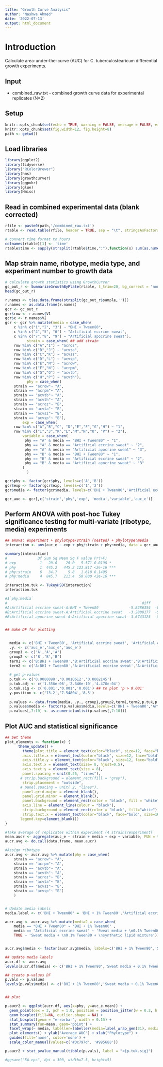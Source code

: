 ```yaml
---
title: "Growth Curve Analysis"
author: "Nashwa Ahmed"
date: '2022-07-13'
output: html_document
---
```


# Introduction

 Calculate area-under-the-curve (AUC) for C. tuberculostearicum differential growth experiments.  

## Input 

* combined_raw.txt - combined growth curve data for experimental replicates (N=2)

## Setup
```r
knitr::opts_chunk$set(echo = TRUE, warning = FALSE, message = FALSE, error = FALSE)
knitr::opts_chunk$set(fig.width=12, fig.height=8)
path <- getwd()
```

## Load libraries 

```r
library(ggplot2)
library(tidyverse)
library("RColorBrewer")
library(hms)
library(growthcurver)
library(ggpubr)
library(glue)
library(Hmisc)
```

## Read in combined experimental data (blank corrected)

```r

rfile <- paste0(path,'/combined_raw.txt')
rtable <- read.table(rfile, header = TRUE, sep = "\t", stringsAsFactors = FALSE)

# convert time format to hours 
colnames(rtable)[1] <- 'time'
rtable$time <- sapply(strsplit(rtable$time,":"),function(x) sum(as.numeric(x)*c(1,1/60,1/3600)))

```



## Map strain name, ribotype, media type, and experiment number to growth data
```r

# calculate growth statistics using GrowthCurver
gc_out_r <- SummarizeGrowthByPlate(rtable, t_trim=20, bg_correct = 'none')
head(gc_out_r) 

r.names <- t(as.data.frame(strsplit(gc_out_r$sample,'')))
r.names <- as.data.frame(r.names)
gcr <- gc_out_r
gcr$row <- r.names$V1
gcr$c <- r.names$V2
gcr <- gcr %>% mutate(media = case_when( 
    c %in% c("1","2", "3") ~ "BHI + Tween80",
    c %in% c("4","5", "6") ~ "Artificial eccrine sweat",
    c %in% c("7","8", "9") ~ "Artificial apocrine sweat"),
          strain = case_when( ## add strain 
    row %in% c("A","I") ~ "acroz",
    row %in% c("B","J") ~ "acvta",
    row %in% c("C","K") ~ "acvsz",
    row %in% c("D","L") ~ "acvsp",
    row %in% c("E","M") ~ "acrow",
    row %in% c("F","N") ~ "acrpm",
    row %in% c("G","O") ~ "acvtb",
    row %in% c("H","P") ~ "acvth"),
          phy = case_when(
    strain == "acrow"~ "A",
    strain == "acrpm"~ "A",
    strain == "acvtb"~ "A",
    strain == "acvth"~ "A",
    strain == "acroz"~ "B",
    strain == "acvta"~ "B",
    strain == "acvsz"~ "B",
    strain == "acvsp"~ "B"),
        exp = case_when(
    row %in% c("A","B","C", "D","E","F","G","H") ~ "1",
    row %in% c("I","J","K","L","M","N","O", "P") ~ "2"),
        variable = case_when(
         phy == "A" & media == "BHI + Tween80" ~ "1",
         phy == "A" & media == "Artificial eccrine sweat" ~ "2",
         phy == "A" & media == "Artificial apocrine sweat" ~ "3",
         phy == "B" & media == "BHI + Tween80" ~ "1",
         phy == "B" & media == "Artificial eccrine sweat" ~ "2",
         phy == "B" & media == "Artificial apocrine sweat" ~ "3"
        )
          )

gcr$phy <- factor(gcr$phy, levels=c('A','B'))
gcr$exp <- factor(gcr$exp, levels=c('1','2'))
gcr$media <- factor(gcr$media, levels=c('BHI + Tween80','Artificial eccrine sweat','Artificial apocrine sweat'))

gcr_auc <- gcr[,c('strain','phy','exp', 'media','variable','auc_e')]
```

## Perform ANOVA with post-hoc Tukey significance testing for multi-variate (ribotype, media) experiments 
```r

## anova: experiment + phylotype/strain (nested) + phylotype:media 
interaction <- aov(auc_e ~ exp + phy/strain + phy:media, data = gcr_auc)

summary(interaction)
#              Df Sum Sq Mean Sq F value Pr(>F)    
# exp           1   20.0    20.0   5.571 0.0198 *  
# phy           1  445.2   445.2 123.817 <2e-16 ***
# phy:strain    6   34.7     5.8   1.610 0.1495    
# phy:media     4  845.7   211.4  58.800 <2e-16 ***

interaction.tuk <- TukeyHSD(interaction)
interaction.tuk

#$`phy:media`
#                                                              diff        lwr        upr     p adj
#A:Artificial eccrine sweat-A:BHI + Tween80              -5.8286354  -8.075172 -3.5820993 0.0000000
#B:Artificial eccrine sweat-A:Artificial eccrine sweat   -3.2888177  -5.535354 -1.0422816 0.0010612
#B:Artificial apocrine sweat-A:Artificial apocrine sweat -3.6743125  -5.920849 -1.4277764 0.0002145


## make DF for plotting
  

  media <- c('BHI + Tween80', 'Artificial eccrine sweat', 'Artificial apocrine sweat')
  .y. <- c('auc_e','auc_e','auc_e')
  group1 <- c('A','A','A')
  group2 <- c('B','B','B')
  term1 <- c('B:BHI + Tween80','B:Artificial eccrine sweat','B:Artificial apocrine sweat')
  term2 <- c('A:BHI + Tween80','A:Artificial eccrine sweat','A:Artificial apocrine sweat')
  
  # get p-values 
  p.tuk <- c('0.0000098','0.0010612','0.0002145')
  p.tuk.adj <- c('1.356e-06','2.346e-10','4.470e-04')
  p.tuk.sig <- c('0.001','0.001','0.001') ## to plot 'p > 0.001' 
  y.position <- c('13.2','7.54804','8.5')
  
  p.values <- data.frame(media, .y., group1,group2,term1,term2,p.tuk,p.tuk.adj,p.tuk.sig,y.position)
  p.values$media <- factor(p.values$media,levels=c('BHI + Tween80','Artificial eccrine sweat','Artificial apocrine sweat') )
  p.values[,7:10] <- as.numeric(unlist(p.values[,7:10]))
```

## Plot AUC and statistical significance 
```r

## Set theme
plot_elements <- function(x) {
      theme_update() +
        theme(plot.title = element_text(color="black", size=12, face="bold.italic"),
        axis.title.x = element_text(color="black", size=12, face="bold"),
        axis.title.y = element_text(color="black", size=12, face="bold"),
        axis.text.x = element_text(size= 8, hjust=0.5),
        axis.text.y = element_text(size = 8),
        panel.spacing = unit(0.25, "lines"),
       # strip.background = element_rect(fill = "grey"),
        strip.placement = "outside",
       # panel.spacing = unit(.2, "lines"),
        panel.grid.major = element_blank(),
        panel.grid.minor = element_blank(),
        panel.background = element_rect(color = "black", fill = "white"),
        axis.line = element_line(colour = "black"), 
        strip.background = element_rect(color = "black", fill="white"),
        strip.text.x = element_text(color="black", face="bold", size=10),
       legend.key=element_blank())
}

#Take average of replicates within experiment (4 strains/experiment)
mean.aucr <- aggregate(auc_e ~ strain + media + exp + variable, FUN = function(x) c(mean = mean(x), sd = sd(x), se = std.error(x)), data=gcr_auc)
aucr.avg <- do.call(data.frame, mean.aucr)

#Assign ribotype 
aucr.avg <- aucr.avg %>% mutate(phy = case_when(
    strain == "acrow"~ "A",
    strain == "acrpm"~ "A",
    strain == "acvtb"~ "A",
    strain == "acvth"~ "A",
    strain == "acroz"~ "B",
    strain == "acvta"~ "B",
    strain == "acvsz"~ "B",
    strain == "acvsp"~ "B")
    )


# Update media labels 
media.label <- c('BHI + Tween80' = 'BHI + 1% Tween80','Artificial eccrine sweat'='Sweat media + \n0.1% Tween80','Artificial apocrine sweat'='Sweat media + \n0.1% Tween80 + \nsynthetic lipid mixture')

aucr.avg <- aucr.avg %>% mutate(media2 = case_when( 
    media == "BHI + Tween80" ~ 'BHI + 1% Tween80' ,
    media == "Artificial eccrine sweat" ~ 'Sweat media + \n0.1% Tween80',
    TRUE ~ 'Sweat media + \n0.1% Tween80 + \nsynthetic lipid mixture')) 


aucr.avg$media <- factor(aucr.avg$media, labels=c('BHI + 1% Tween80','Sweat media + \n0.1% Tween80','Sweat media + \n0.1% Tween80 + \nsynthetic lipid mixture'))

## update media labels 
aucr.df <- aucr.avg 
levels(aucr.df$media) <- c('BHI + 1% Tween80','Sweat media + 0.1% Tween80','Sweat media + \n0.1% Tween80 + \nsynthetic lipid mixture')

## create p-values DF 
p.vals <- p.values
levels(p.vals$media) <- c('BHI + 1% Tween80','Sweat media + 0.1% Tween80','Sweat media + \n0.1% Tween80 + \nsynthetic lipid mixture')


## plot 

p.aucr2 <- ggplot(aucr.df, aes(x=phy, y=auc_e.mean)) +  
  geom_point(cex = 2, pch = 1.0, position = position_jitter(w = 0.2, h = 0), stroke=1,aes(color=exp)) +
  geom_boxplot(fill=NA, outlier.shape = NA) +
  stat_boxplot(geom = "errorbar", width = 0.15) +
  stat_summary(fun=mean, geom='point') +
  facet_wrap(~ media, labeller=labeller(media=label_wrap_gen(31), media=media.label)) + 
  plot_elements() + ylab("Average AUC") + xlab("Phylotype") + 
  guides(fill='none', color='none') + 
  scale_color_manual(values=c('#3c797d', '#995688'))

p.aucr2 + stat_pvalue_manual(tibble(p.vals), label = "<{p.tuk.sig}")

#ggsave("5A.eps", dpi = 300, width=7.5, height=5)

```


